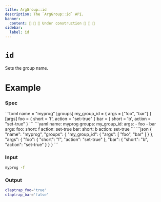 ```yaml
---
title: ArgGroup::id
description: The `ArgGroup::id` API.
banner:
  content: 🚧 🚧 🚧 Under construction 🚧 🚧 🚧
sidebar:
  label: id
---
```



# `id` <LinkButton href="https://docs.rs/clap/latest/clap/struct.ArgGroup.html#method.id" icon="open-book" variant="minimal"></LinkButton>

<Badge text="since 0.1.0" size="small" />

Sets the group name.

# Example

### Spec

<Tabs syncKey="format">
  <TabItem label="TOML">
```toml
name = "myprog"
[groups]
my_group_id = { args = ["foo", "bar"] }
[args]
foo = { short = 'f', action = "set-true" }
bar = { short = 'b', action = "set-true" }
```
  </TabItem>
  <TabItem label="YAML">
```yaml
name: myprog
groups:
  my_group_id:
    args:
    - foo
    - bar
args:
  foo:
    short: f
    action: set-true
  bar:
    short: b
    action: set-true
```
  </TabItem>
  <TabItem label="JSON">
```json
{
  "name": "myprog",
  "groups": {
    "my_group_id": {
      "args": [
        "foo",
        "bar"
      ]
    }
  },
  "args": {
    "foo": {
      "short": "f",
      "action": "set-true"
    },
    "bar": {
      "short": "b",
      "action": "set-true"
    }
  }
}
```
  </TabItem>
</Tabs>

### Input

```bash
myprog -f
```

### Output

```bash
claptrap_foo='true'
claptrap_bar='false'
```
